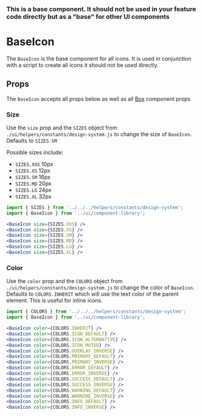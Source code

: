 

### This is a base component. It should not be used in your feature code directly but as a "base" for other UI components

# BaseIcon

The `BaseIcon` is the base component for all icons. It is used in conjunction with a script to create all icons it should not be used directly.

<Canvas>
  <Story id="ui-components-component-library-base-icon-base-icon-stories-js--default-story" />
</Canvas>

## Props

The `BaseIcon` accepts all props below as well as all [Box](/docs/ui-components-ui-box-box-stories-js--default-story#props) component props

<ArgsTable of={BaseIcon} />

### Size

Use the `size` prop and the `SIZES` object from `./ui/helpers/constants/design-system.js` to change the size of `BaseIcon`. Defaults to `SIZES.SM`

Possible sizes include:

- `SIZES.XXS` 10px
- `SIZES.XS` 12px
- `SIZES.SM` 16px
- `SIZES.MD` 20px
- `SIZES.LG` 24px
- `SIZES.XL` 32px

<Canvas>
  <Story id="ui-components-component-library-base-icon-base-icon-stories-js--size" />
</Canvas>

```jsx
import { SIZES } from '../../../helpers/constants/design-system';
import { BaseIcon } from '../ui/component-library';

<BaseIcon size={SIZES.XXS} />
<BaseIcon size={SIZES.XS} />
<BaseIcon size={SIZES.SM} />
<BaseIcon size={SIZES.MD} />
<BaseIcon size={SIZES.LG} />
<BaseIcon size={SIZES.XL} />
```

### Color

Use the `color` prop and the `COLORS` object from `./ui/helpers/constants/design-system.js` to change the color of `BaseIcon`. Defaults to `COLORS.INHERIT` which will use the text color of the parent element. This is useful for inline icons.

<Canvas>
  <Story id="ui-components-component-library-base-icon-base-icon-stories-js--color" />
</Canvas>

```jsx
import { COLORS } from '../../../helpers/constants/design-system';
import { BaseIcon } from '../ui/component-library';

<BaseIcon color={COLORS.INHERIT} />
<BaseIcon color={COLORS.ICON_DEFAULT} />
<BaseIcon color={COLORS.ICON_ALTERNATIVE} />
<BaseIcon color={COLORS.ICON_MUTED} />
<BaseIcon color={COLORS.OVERLAY_INVERSE} />
<BaseIcon color={COLORS.PRIMARY_DEFAULT} />
<BaseIcon color={COLORS.PRIMARY_INVERSE} />
<BaseIcon color={COLORS.ERROR_DEFAULT} />
<BaseIcon color={COLORS.ERROR_INVERSE} />
<BaseIcon color={COLORS.SUCCESS_DEFAULT} />
<BaseIcon color={COLORS.SUCCESS_INVERSE} />
<BaseIcon color={COLORS.WARNING_DEFAULT} />
<BaseIcon color={COLORS.WARNING_INVERSE} />
<BaseIcon color={COLORS.INFO_DEFAULT} />
<BaseIcon color={COLORS.INFO_INVERSE} />
```
